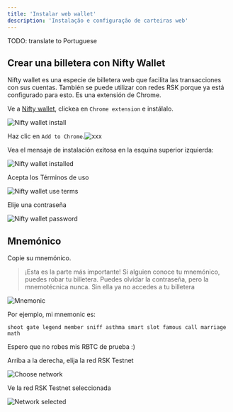 ---
title: 'Instalar web wallet'
description: 'Instalação e configuração de carteiras web'
---

TODO: translate to Portuguese

## Crear una billetera con Nifty Wallet

Nifty wallet es una especie de billetera web que facilita las transacciones con sus cuentas. 
También se puede utilizar con redes RSK porque ya está configurado para esto. Es una extensión de Chrome.

Ve a [Nifty wallet](https://www.poa.network/for-users/nifty-wallet), clickea en `Chrome extension` e instálalo.

![Nifty wallet install](/images/image-10.png)

Haz clic en `Add to Chrome`.![xxx](/images/image-11.png)

Vea el mensaje de instalación exitosa en la esquina superior izquierda:

![Nifty wallet installed](/images/image-12.png)

Acepta los Términos de uso

![Nifty wallet use terms](/images/image-13.png)

Elije una contraseña

![Nifty wallet password](/images/image-14.png)

## Mnemónico

Copie su mnemónico. 

> ¡Esta es la parte más importante! Si alguien conoce tu mnemónico, puedes robar tu billetera. Puedes olvidar la contraseña, pero la mnemotécnica nunca. Sin ella ya no accedes a tu billetera

![Mnemonic](/images/image-15.png)

Por ejemplo, mi mnemonic es: 

```
shoot gate legend member sniff asthma smart slot famous call marriage math
```

Espero que no robes mis RBTC de prueba :)

Arriba a la derecha, elija la red RSK Testnet

![Choose network](/images/image-16.png)

Ve la red RSK Testnet seleccionada

![Network selected](/images/image-17.png)
